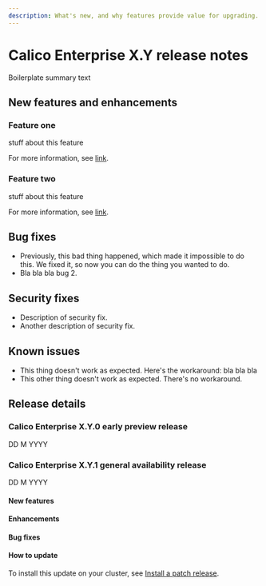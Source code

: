 ```yaml
---
description: What's new, and why features provide value for upgrading.
---
```


# Calico Enterprise X.Y release notes

Boilerplate summary text

## New features and enhancements

### Feature one

stuff about this feature

For more information, see [link](https://docs.tigera.io).

### Feature two

stuff about this feature

For more information, see [link](https://docs.tigera.io).

<!-- We can break this up by component. H3 subheads or additions to titles -->

<!-- Optional, as needed

## Deprecated and removed features

The following features are being deprecated or removed in this release:

-->

<!-- Optional, as needed
## Technology Preview features

A sentence that explains what technology preview features are.

### TP feature name

stuff about this feature

For more information, see [link](https://docs.tigera.io).
-->

## Bug fixes

<!-- Follow this template: Problem-Cause-Fix-Result -->

* Previously, this bad thing happened, which made it impossible to do this.
  We fixed it, so now you can do the thing you wanted to do.
* Bla bla bla bug 2.

## Security fixes

* Description of security fix.
* Another description of security fix.

## Known issues

* This thing doesn't work as expected.
  Here's the workaround: bla bla bla
* This other thing doesn't work as expected.
  There's no workaround.

## Release details

### Calico Enterprise X.Y.0 early preview release

DD M YYYY

### Calico Enterprise X.Y.1 general availability release

DD M YYYY

#### New features

#### Enhancements

#### Bug fixes

#### How to update

To install this update on your cluster, see [Install a patch release](../getting-started/manifest-archive.mdx).
